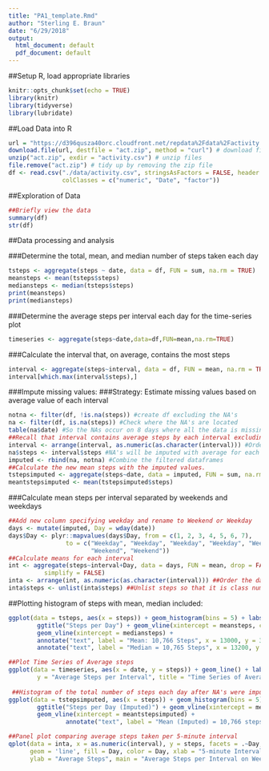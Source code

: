 ```yaml
---
title: "PA1_template.Rmd"
author: "Sterling E. Braun"
date: "6/29/2018"
output:
  html_document: default
  pdf_document: default
---
```



##Setup R, load appropriate libraries
```r
knitr::opts_chunk$set(echo = TRUE)
library(knitr)
library(tidyverse)
library(lubridate)
```

##Load Data into R
```r
url = "https://d396qusza40orc.cloudfront.net/repdata%2Fdata%2Factivity.zip"
download.file(url, destfile = "act.zip", method = "curl") # download file
unzip("act.zip", exdir = "activity.csv") # unzip files
file.remove("act.zip") # tidy up by removing the zip file
df <- read.csv("./data/activity.csv", stringsAsFactors = FALSE, header = TRUE, 
               colClasses = c("numeric", "Date", "factor"))
```

##Exploration of Data
```r
##Briefly view the data
summary(df)
str(df)
```

##Data processing and analysis


###Determine the total, mean, and median number of steps taken each day
```r
tsteps <- aggregate(steps ~ date, data = df, FUN = sum, na.rm = TRUE)
meansteps <- mean(tsteps$steps)
mediansteps <- median(tsteps$steps)
print(meansteps)
print(mediansteps)
```

###Determine the average steps per interval each day for the time-series plot
```r
timeseries <- aggregate(steps~date,data=df,FUN=mean,na.rm=TRUE)
```


###Calculate the interval that, on average, contains the most steps
```r
interval <- aggregate(steps~interval, data = df, FUN = mean, na.rm = TRUE)
interval[which.max(interval$steps),]
```

###Impute missing values:
###Strategy: Estimate missing values based on average value of each interval
```r
notna <- filter(df, !is.na(steps)) #create df excluding the NA's
na <- filter(df, is.na(steps)) #Check where the NA's are located
table(na$date) #So the NAs occur on 8 days where all the data is missing that day
##Recall that interval contains average steps by each interval excluding NA's
interval <- arrange(interval, as.numeric(as.character(interval))) #Order interval
na$steps <- interval$steps #NA's will be imputed with average for each interval
imputed <- rbind(na, notna) #Combine the filtered dataframes
##Calculate the new mean steps with the imputed values.
tstepsimputed <- aggregate(steps~date, data = imputed, FUN = sum, na.rm = FALSE)
meantstepsimputed <- mean(tstepsimputed$steps)
```

###Calculate mean steps per interval separated by weekends and weekdays
```r
##Add new column specifying weekday and rename to Weekend or Weekday
days <- mutate(imputed, Day = wday(date))
days$Day <- plyr::mapvalues(days$Day, from = c(1, 2, 3, 4, 5, 6, 7), 
                to = c("Weekday", "Weekday", "Weekday", "Weekday", "Weekday", 
                       "Weekend", "Weekend"))
##Calculate means for each interval
int <- aggregate(steps~interval+Day, data = days, FUN = mean, drop = FALSE, 
          simplify = FALSE)
inta <- arrange(int, as.numeric(as.character(interval))) ##Order the dataframe
inta$steps <- unlist(inta$steps) ##Unlist steps so that it is class numeric
```

##Plotting histogram of steps with mean, median included:
```r
ggplot(data = tsteps, aes(x = steps)) + geom_histogram(bins = 5) + labs(x = "Steps Per Day")+ 
        ggtitle("Steps per Day") + geom_vline(xintercept = meansteps, color = "blue") + 
        geom_vline(xintercept = mediansteps) + 
        annotate("text", label = "Mean: 10,766 Steps", x = 13000, y = 30) + 
        annotate("text", label = "Median = 10,765 Steps", x = 13200, y = 32)

##Plot Time Series of Average steps
ggplot(data = timeseries, aes(x = date, y = steps)) + geom_line() + labs(x = "Date",
        y = "Average Steps per Interval", title = "Time Series of Average Steps")
             
 ##Histogram of the total number of steps each day after NA's were imputed
ggplot(data = tstepsimputed, aes(x = steps)) + geom_histogram(bins = 5) + labs(x="Steps per Day") +
        ggtitle("Steps per Day (Imputed)") + geom_vline(xintercept = meansteps, color = "blue") + 
        geom_vline(xintercept = meantstepsimputed) + 
                annotate("text", label = "Mean (Imputed) = 10,766 steps", x = 16000, y = 40)

##Panel plot comparing average steps taken per 5-minute interval
qplot(data = inta, x = as.numeric(interval), y = steps, facets = .~Day, 
      geom = 'line', fill = Day, color = Day, xlab = "5-minute Intervals", 
      ylab = "Average Steps", main = "Average Steps per Interval on Weekdays and Weekends")
```

